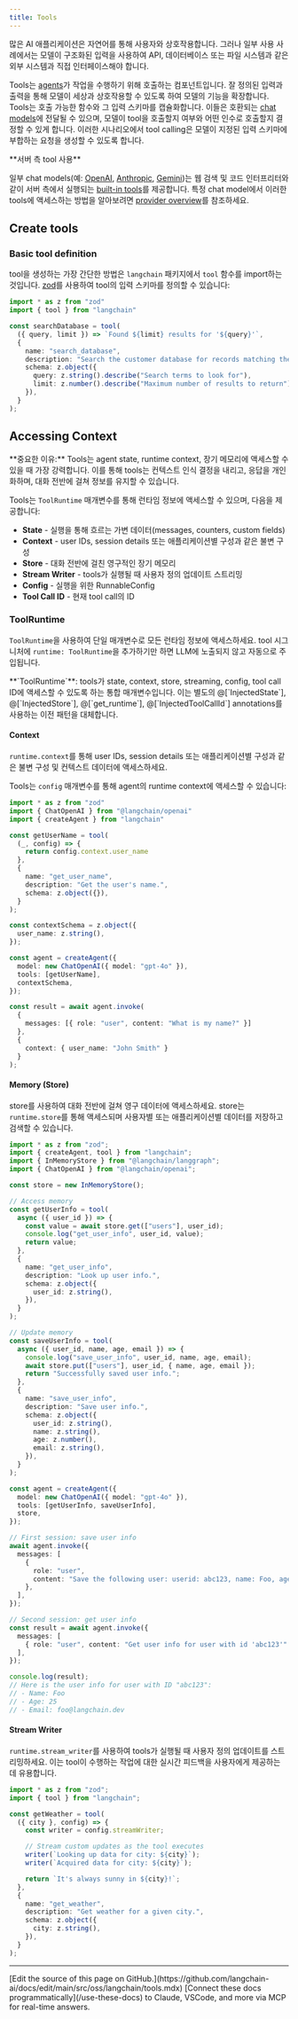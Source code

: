 ```yaml
---
title: Tools
---
```




많은 AI 애플리케이션은 자연어를 통해 사용자와 상호작용합니다. 그러나 일부 사용 사례에서는 모델이 구조화된 입력을 사용하여 API, 데이터베이스 또는 파일 시스템과 같은 외부 시스템과 직접 인터페이스해야 합니다.

Tools는 [agents](/oss/javascript/langchain/agents)가 작업을 수행하기 위해 호출하는 컴포넌트입니다. 잘 정의된 입력과 출력을 통해 모델이 세상과 상호작용할 수 있도록 하여 모델의 기능을 확장합니다. Tools는 호출 가능한 함수와 그 입력 스키마를 캡슐화합니다. 이들은 호환되는 [chat models](/oss/javascript/langchain/models)에 전달될 수 있으며, 모델이 tool을 호출할지 여부와 어떤 인수로 호출할지 결정할 수 있게 합니다. 이러한 시나리오에서 tool calling은 모델이 지정된 입력 스키마에 부합하는 요청을 생성할 수 있도록 합니다.

<Note>
**서버 측 tool 사용**

일부 chat models(예: [OpenAI](/oss/javascript/integrations/chat/openai), [Anthropic](/oss/javascript/integrations/chat/anthropic), [Gemini](/oss/javascript/integrations/chat/google_generative_ai))는 웹 검색 및 코드 인터프리터와 같이 서버 측에서 실행되는 [built-in tools](/oss/javascript/langchain/models#server-side-tool-use)를 제공합니다. 특정 chat model에서 이러한 tools에 액세스하는 방법을 알아보려면 [provider overview](/oss/javascript/integrations/providers/overview)를 참조하세요.
</Note>

## Create tools

### Basic tool definition



tool을 생성하는 가장 간단한 방법은 `langchain` 패키지에서 `tool` 함수를 import하는 것입니다. [zod](https://zod.dev/)를 사용하여 tool의 입력 스키마를 정의할 수 있습니다:

```ts
import * as z from "zod"
import { tool } from "langchain"

const searchDatabase = tool(
  ({ query, limit }) => `Found ${limit} results for '${query}'`,
  {
    name: "search_database",
    description: "Search the customer database for records matching the query.",
    schema: z.object({
      query: z.string().describe("Search terms to look for"),
      limit: z.number().describe("Maximum number of results to return"),
    }),
  }
);
```




## Accessing Context

<Info>
**중요한 이유:** Tools는 agent state, runtime context, 장기 메모리에 액세스할 수 있을 때 가장 강력합니다. 이를 통해 tools는 컨텍스트 인식 결정을 내리고, 응답을 개인화하며, 대화 전반에 걸쳐 정보를 유지할 수 있습니다.
</Info>

Tools는 `ToolRuntime` 매개변수를 통해 런타임 정보에 액세스할 수 있으며, 다음을 제공합니다:

- **State** - 실행을 통해 흐르는 가변 데이터(messages, counters, custom fields)
- **Context** - user IDs, session details 또는 애플리케이션별 구성과 같은 불변 구성
- **Store** - 대화 전반에 걸친 영구적인 장기 메모리
- **Stream Writer** - tools가 실행될 때 사용자 정의 업데이트 스트리밍
- **Config** - 실행을 위한 RunnableConfig
- **Tool Call ID** - 현재 tool call의 ID

### ToolRuntime

`ToolRuntime`을 사용하여 단일 매개변수로 모든 런타임 정보에 액세스하세요. tool 시그니처에 `runtime: ToolRuntime`을 추가하기만 하면 LLM에 노출되지 않고 자동으로 주입됩니다.

<Info>
**`ToolRuntime`**: tools가 state, context, store, streaming, config, tool call ID에 액세스할 수 있도록 하는 통합 매개변수입니다. 이는 별도의 @[`InjectedState`], @[`InjectedStore`], @[`get_runtime`], @[`InjectedToolCallId`] annotations를 사용하는 이전 패턴을 대체합니다.
</Info>



#### Context

`runtime.context`를 통해 user IDs, session details 또는 애플리케이션별 구성과 같은 불변 구성 및 컨텍스트 데이터에 액세스하세요.



Tools는 `config` 매개변수를 통해 agent의 runtime context에 액세스할 수 있습니다:

```ts wrap
import * as z from "zod"
import { ChatOpenAI } from "@langchain/openai"
import { createAgent } from "langchain"

const getUserName = tool(
  (_, config) => {
    return config.context.user_name
  },
  {
    name: "get_user_name",
    description: "Get the user's name.",
    schema: z.object({}),
  }
);

const contextSchema = z.object({
  user_name: z.string(),
});

const agent = createAgent({
  model: new ChatOpenAI({ model: "gpt-4o" }),
  tools: [getUserName],
  contextSchema,
});

const result = await agent.invoke(
  {
    messages: [{ role: "user", content: "What is my name?" }]
  },
  {
    context: { user_name: "John Smith" }
  }
);
```


#### Memory (Store)

store를 사용하여 대화 전반에 걸쳐 영구 데이터에 액세스하세요. store는 `runtime.store`를 통해 액세스되며 사용자별 또는 애플리케이션별 데이터를 저장하고 검색할 수 있습니다.



```ts wrap expandable
import * as z from "zod";
import { createAgent, tool } from "langchain";
import { InMemoryStore } from "@langchain/langgraph";
import { ChatOpenAI } from "@langchain/openai";

const store = new InMemoryStore();

// Access memory
const getUserInfo = tool(
  async ({ user_id }) => {
    const value = await store.get(["users"], user_id);
    console.log("get_user_info", user_id, value);
    return value;
  },
  {
    name: "get_user_info",
    description: "Look up user info.",
    schema: z.object({
      user_id: z.string(),
    }),
  }
);

// Update memory
const saveUserInfo = tool(
  async ({ user_id, name, age, email }) => {
    console.log("save_user_info", user_id, name, age, email);
    await store.put(["users"], user_id, { name, age, email });
    return "Successfully saved user info.";
  },
  {
    name: "save_user_info",
    description: "Save user info.",
    schema: z.object({
      user_id: z.string(),
      name: z.string(),
      age: z.number(),
      email: z.string(),
    }),
  }
);

const agent = createAgent({
  model: new ChatOpenAI({ model: "gpt-4o" }),
  tools: [getUserInfo, saveUserInfo],
  store,
});

// First session: save user info
await agent.invoke({
  messages: [
    {
      role: "user",
      content: "Save the following user: userid: abc123, name: Foo, age: 25, email: foo@langchain.dev",
    },
  ],
});

// Second session: get user info
const result = await agent.invoke({
  messages: [
    { role: "user", content: "Get user info for user with id 'abc123'" },
  ],
});

console.log(result);
// Here is the user info for user with ID "abc123":
// - Name: Foo
// - Age: 25
// - Email: foo@langchain.dev
```


#### Stream Writer

`runtime.stream_writer`를 사용하여 tools가 실행될 때 사용자 정의 업데이트를 스트리밍하세요. 이는 tool이 수행하는 작업에 대한 실시간 피드백을 사용자에게 제공하는 데 유용합니다.



```ts wrap
import * as z from "zod";
import { tool } from "langchain";

const getWeather = tool(
  ({ city }, config) => {
    const writer = config.streamWriter;

    // Stream custom updates as the tool executes
    writer(`Looking up data for city: ${city}`);
    writer(`Acquired data for city: ${city}`);

    return `It's always sunny in ${city}!`;
  },
  {
    name: "get_weather",
    description: "Get weather for a given city.",
    schema: z.object({
      city: z.string(),
    }),
  }
);
```

---

<Callout icon="pen-to-square" iconType="regular">
    [Edit the source of this page on GitHub.](https://github.com/langchain-ai/docs/edit/main/src/oss/langchain/tools.mdx)
</Callout>
<Tip icon="terminal" iconType="regular">
    [Connect these docs programmatically](/use-these-docs) to Claude, VSCode, and more via MCP for    real-time answers.
</Tip>
